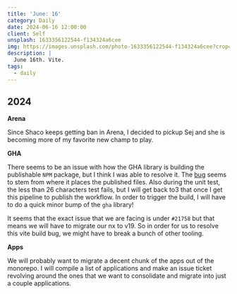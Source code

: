 ```yaml
---
title: 'June: 16'
category: Daily
date: 2024-06-16 12:00:00
client: Self
unsplash: 1633356122544-f134324a6cee
img: https://images.unsplash.com/photo-1633356122544-f134324a6cee?crop=entropy&cs=srgb&fm=jpg&ixid=MnwzNjM5Nzd8MHwxfHJhbmRvbXx8fHx8fHx8fDE2ODE3NDg2ODY&ixlib=rb-4.0.3&q=85
description: |
  June 16th. Vite.
tags:
  - daily
---
```


## 2024

**Arena**

Since Shaco keeps getting ban in Arena, I decided to pickup Sej and she is becoming more of my favorite new champ to play.

**GHA**

There seems to be an issue with how the GHA library is building the publishable `NPM` package, but I think I was able to resolve it.
The [bug](https://github.com/nrwl/nx/issues/21855) seems to stem from where it places the published files.
Also during the unit test, the less than 26 characters test fails, but I will get back to3 that once I get this pipeline to publish the workflow.
In order to trigger the build, I will have to do a quick minor bump of the `gha` library!

It seems that the exact issue that we are facing is under `#21758` but that means we will have to migrate our nx to v19.
So in order for us to resolve this vite build bug, we might have to break a bunch of other tooling.

**Apps**

We will probably want to migrate a decent chunk of the apps out of the monorepo.
I will compile a list of applications and make an issue ticket revolving around the ones that we want to consolidate and migrate into just a couple applications.